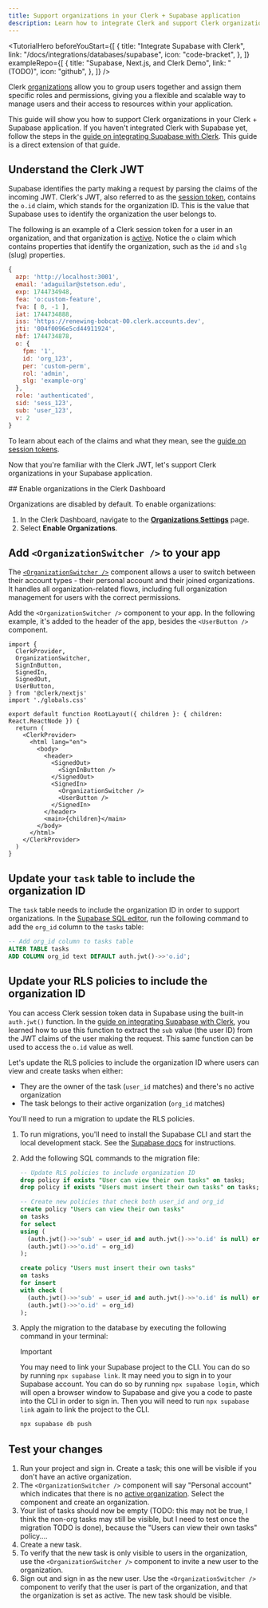 ```yaml
---
title: Support organizations in your Clerk + Supabase application
description: Learn how to integrate Clerk and support Clerk organizations in your Supabase application.
---
```


<TutorialHero
  beforeYouStart={[
    {
      title: "Integrate Supabase with Clerk",
      link: "/docs/integrations/databases/supabase",
      icon: "code-bracket",
    },
  ]}
  exampleRepo={[
    {
      title: "Supabase, Next.js, and Clerk Demo",
      link: "(TODO)",
      icon: "github",
    },
  ]}
/>

Clerk [organizations](/docs/organizations/overview) allow you to group users together and assign them specific roles and permissions, giving you a flexible and scalable way to manage users and their access to resources within your application.

This guide will show you how to support Clerk organizations in your Clerk + Supabase application. If you haven't integrated Clerk with Supabase yet, follow the steps in the [guide on integrating Supabase with Clerk](/docs/integrations/databases/supabase). This guide is a direct extension of that guide.

## Understand the Clerk JWT

Supabase identifies the party making a request by parsing the claims of the incoming JWT. Clerk's JWT, also referred to as the [session token](/docs/backend-requests/resources/session-tokens), contains the `o.id` claim, which stands for the organization ID. This is the value that Supabase uses to identify the organization the user belongs to.

The following is an example of a Clerk session token for a user in an organization, and that organization is [active](/docs/organizations/overview#active-organization). Notice the `o` claim which contains properties that identify the organization, such as the `id` and `slg` (slug) properties.

```js {{ prettier: false }}
{
  azp: 'http://localhost:3001',
  email: 'adaguilar@stetson.edu',
  exp: 1744734948,
  fea: 'o:custom-feature',
  fva: [ 0, -1 ],
  iat: 1744734888,
  iss: 'https://renewing-bobcat-00.clerk.accounts.dev',
  jti: '004f0096e5cd44911924',
  nbf: 1744734878,
  o: {
    fpm: '1',
    id: 'org_123',
    per: 'custom-perm',
    rol: 'admin',
    slg: 'example-org'
  },
  role: 'authenticated',
  sid: 'sess_123',
  sub: 'user_123',
  v: 2
}
```

To learn about each of the claims and what they mean, see the [guide on session tokens](/docs/backend-requests/resources/session-tokens).

Now that you're familiar with the Clerk JWT, let's support Clerk organizations in your Supabase application.

<Steps>
  ## Enable organizations in the Clerk Dashboard

  Organizations are disabled by default. To enable organizations:

  1. In the Clerk Dashboard, navigate to the [**Organizations Settings**](https://dashboard.clerk.com/last-active?path=organizations-settings) page.
  1. Select **Enable Organizations**.

  ## Add `<OrganizationSwitcher />` to your app

  The [`<OrganizationSwitcher />`](/docs/components/organization/organization-switcher) component allows a user to switch between their account types - their personal account and their joined organizations. It handles all organization-related flows, including full organization management for users with the correct permissions.

  Add the `<OrganizationSwitcher />` component to your app. In the following example, it's added to the header of the app, besides the `<UserButton />` component.

  ```tsx {{ filename: 'app/layout.tsx', mark: [3, 21] }}
  import {
    ClerkProvider,
    OrganizationSwitcher,
    SignInButton,
    SignedIn,
    SignedOut,
    UserButton,
  } from '@clerk/nextjs'
  import './globals.css'

  export default function RootLayout({ children }: { children: React.ReactNode }) {
    return (
      <ClerkProvider>
        <html lang="en">
          <body>
            <header>
              <SignedOut>
                <SignInButton />
              </SignedOut>
              <SignedIn>
                <OrganizationSwitcher />
                <UserButton />
              </SignedIn>
            </header>
            <main>{children}</main>
          </body>
        </html>
      </ClerkProvider>
    )
  }
  ```

  ## Update your `task` table to include the organization ID

  The `task` table needs to include the organization ID in order to support organizations. In the [Supabase SQL editor](https://supabase.com/dashboard/project/_/sql/new), run the following command to add the `org_id` column to the `tasks` table:

  ```sql
  -- Add org_id column to tasks table
  ALTER TABLE tasks
  ADD COLUMN org_id text DEFAULT auth.jwt()->>'o.id';
  ```

  ## Update your RLS policies to include the organization ID

  You can access Clerk session token data in Supabase using the built-in `auth.jwt()` function. In the [guide on integrating Supabase with Clerk](/docs/integrations/databases/supabase), you learned how to use this function to extract the `sub` value (the user ID) from the JWT claims of the user making the request. This same function can be used to access the `o.id` value as well.

  Let's update the RLS policies to include the organization ID where users can view and create tasks when either:

  - They are the owner of the task (`user_id` matches) and there's no active organization
  - The task belongs to their active organization (`org_id` matches)

  You'll need to run a migration to update the RLS policies.

  1. To run migrations, you'll need to install the Supabase CLI and start the local development stack. See the [Supabase docs](https://supabase.com/docs/guides/local-development#quickstart) for instructions.
  1. Add the following SQL commands to the migration file:
     ```sql
     -- Update RLS policies to include organization ID
     drop policy if exists "User can view their own tasks" on tasks;
     drop policy if exists "Users must insert their own tasks" on tasks;

     -- Create new policies that check both user_id and org_id
     create policy "Users can view their own tasks"
     on tasks
     for select
     using (
       (auth.jwt()->>'sub' = user_id and auth.jwt()->>'o.id' is null) or
       (auth.jwt()->>'o.id' = org_id)
     );

     create policy "Users must insert their own tasks"
     on tasks
     for insert
     with check (
       (auth.jwt()->>'sub' = user_id and auth.jwt()->>'o.id' is null) or
       (auth.jwt()->>'o.id' = org_id)
     );
     ```
  1. Apply the migration to the database by executing the following command in your terminal:

     > [!IMPORTANT]
     > You may need to link your Supabase project to the CLI. You can do so by running `npx supabase link`. It may need you to sign in to your Supabase account. You can do so by running `npx supabase login`, which will open a browser window to Supabase and give you a code to paste into the CLI in order to sign in. Then you will need to run `npx supabase link` again to link the project to the CLI.

     ```bash
     npx supabase db push
     ```

  ## Test your changes

  1. Run your project and sign in. Create a task; this one will be visible if you don't have an active organization.
  1. The `<OrganizationSwitcher />` component will say "Personal account" which indicates that there is no [active organization](/docs/organizations/overview#active-organization). Select the component and create an organization.
  1. Your list of tasks should now be empty (TODO: this may not be true, I think the non-org tasks may still be visible, but I need to test once the migration TODO is done), because the "Users can view their own tasks" policy....
  1. Create a new task.
  1. To verify that the new task is only visible to users in the organization, use the `<OrganizationSwitcher />` component to invite a new user to the organization.
  1. Sign out and sign in as the new user. Use the `<OrganizationSwitcher />` component to verify that the user is part of the organization, and that the organization is set as active. The new task should be visible.
</Steps>

